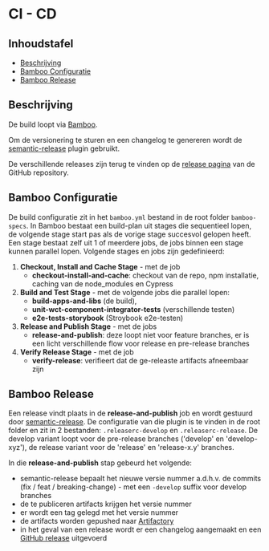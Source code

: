 
<Meta title="Beheren/CI - CD"/>

# CI - CD

## Inhoudstafel

- [Beschrijving](#beschrijving)
- [Bamboo Configuratie](#bamboo-configuratie)
- [Bamboo Release](#bamboo-release)


## Beschrijving

De build loopt via [Bamboo](https://www.milieuinfo.be/bamboo/chain/viewChain.action?planKey=UIGOV-CUWC).

Om de versionering te sturen en een changelog te genereren wordt de
[semantic-release](https://github.com/semantic-release/semantic-release) plugin gebruikt.

De verschillende releases zijn terug te vinden op de
[release pagina](https://github.com/milieuinfo/uigov-web-components/releases) van de GitHub repository.


## Bamboo Configuratie

De build configuratie zit in het `bamboo.yml` bestand in de root folder `bamboo-specs`. In Bamboo bestaat een
build-plan uit stages die sequentieel lopen, de volgende stage start pas als de vorige stage succesvol gelopen heeft.
Een stage bestaat zelf uit 1 of meerdere jobs, de jobs binnen een stage kunnen parallel lopen. Volgende stages en jobs
zijn gedefinieerd:

1. __Checkout, Install and Cache Stage__ - met de job
    * __checkout-install-and-cache__: checkout van de repo, npm installatie, caching van de node_modules en Cypress
2. __Build and Test Stage__ - met de volgende jobs die parallel lopen:
    * __build-apps-and-libs__ (de build),
    * __unit-wct-component-integrator-tests__ (verschillende testen)
    * __e2e-tests-storybook__ (Stroybook e2e-testen)
3. __Release and Publish Stage__ - met de jobs
    * __release-and-publish__: deze loopt niet voor feature branches, er is een licht verschillende flow voor release
      en pre-release branches
4. __Verify Release Stage__ - met de job
    * __verify-release__: verifieert dat de ge-releaste artifacts afneembaar zijn


## Bamboo Release

Een release vindt plaats in de __release-and-publish__ job en wordt gestuurd door
[semantic-release](https://github.com/semantic-release/semantic-release). De configuratie van die plugin is te vinden
in de root folder en zit in 2 bestanden: `.releaserc-develop` en `.releaserc-release`. De develop variant loopt voor de
pre-release branches ('develop' en 'develop-xyz'), de release variant voor de 'release' en 'release-x.y' branches.

In die __release-and-publish__ stap gebeurd het volgende:

- semantic-release bepaalt het nieuwe versie nummer a.d.h.v. de commits (fix / feat / breaking-change) - met een
  `-develop` suffix voor develop branches
- de te publiceren artifacts krijgen het versie nummer
- er wordt een tag gelegd met het versie nummer
- de artifacts worden gepushed naar [Artifactory](https://repo.omgeving.vlaanderen.be/ui/packages)
- in het geval van een release wordt er een changelog aangemaakt en een
[GitHub release](https://github.com/milieuinfo/uigov-web-components/releases) uitgevoerd
